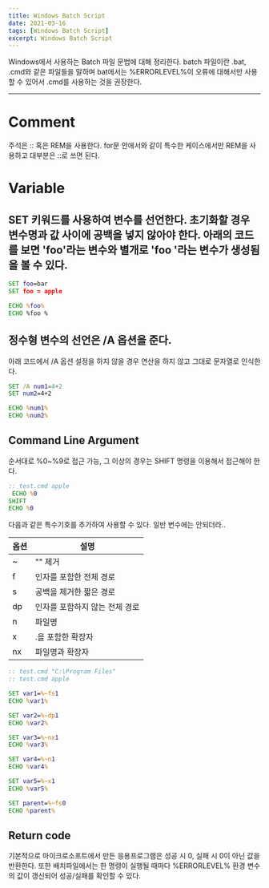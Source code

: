 ```yaml
---
title: Windows Batch Script
date: 2021-03-16
tags: [Windows Batch Script]
excerpt: Windows Batch Script
---
```


Windows에서 사용하는 Batch 파일 문법에 대해 정리한다.
batch 파일이란 .bat, .cmd와 같은 파일들을 말하며 bat에서는 %ERRORLEVEL%이 오류에 대해서만 사용할 수 있어서 .cmd를 사용하는 것을 권장한다.

---

# Comment
주석은 :: 혹은 REM을 사용한다. for문 안에서와 같이 특수한 케이스에서만 REM을 사용하고 대부분은 ::로 쓰면 된다.

# Variable
## SET 키워드를 사용하여 변수를 선언한다. 초기화할 경우 변수명과 값 사이에 공백을 넣지 않아야 한다. 아래의 코드를 보면 'foo'라는 변수와 별개로 'foo '라는 변수가 생성됨을 볼 수 있다. 

```cmd:title=test.cmd
SET foo=bar
SET foo = apple

ECHO %foo%  
ECHO %foo %

```

## 정수형 변수의 선언은 /A 옵션을 준다. 
아래 코드에서 /A 옵션 설정을 하지 않을 경우 연산을 하지 않고 그대로 문자열로 인식한다.

```cmd:title=test.cmd
SET /A num1=4+2
SET num2=4+2

ECHO %num1%
ECHO %num2%

```

## Command Line Argument
순서대로 %0~%9로 접근 가능, 그 이상의 경우는 SHIFT 명령을 이용해서 접근해야 한다.

```cmd:title=test.cmd
:: test.cmd apple
 ECHO %0
SHIFT
ECHO %0

```

다음과 같은 특수기호를 추가하여 사용할 수 있다. 일반 변수에는 안되더라..

옵션 | 설명
------ | ------
~ | "" 제거
f |  인자를 포함한 전체 경로
s | 공백을 제거한 짧은 경로
dp | 인자를 포함하지 않는 전체 경로
n | 파일명
x | .을 포함한 확장자
nx | 파일명과 확장자

```cmd:title=test.cmd
:: test.cmd "C:\Program Files"
:: test.cmd apple

SET var1=%~fs1
ECHO %var1%

SET var2=%~dp1
ECHO %var2%

SET var3=%~nx1
ECHO %var3%

SET var4=%~n1
ECHO %var4%

SET var5=%~x1
ECHO %var5%

SET parent=%~fs0
ECHO %parent%

```

## Return code
기본적으로 마이크로소프트에서 만든 응용프로그램은 성공 시 0, 실패 시 0이 아닌 값을 반환한다. 또한 배치파일에서는 한 명령이 실행될 때마다 %ERRORLEVEL% 환경 변수의 값이 갱신되어 성공/실패를 확인할 수 있다.


